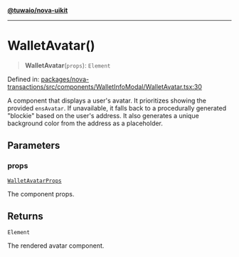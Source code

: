 [**@tuwaio/nova-uikit**](../../../README.md)

***

# WalletAvatar()

> **WalletAvatar**(`props`): `Element`

Defined in: [packages/nova-transactions/src/components/WalletInfoModal/WalletAvatar.tsx:30](https://github.com/TuwaIO/nova-uikit/blob/8c227b3240aabcebf3eaf65cc271a423383f4964/packages/nova-transactions/src/components/WalletInfoModal/WalletAvatar.tsx#L30)

A component that displays a user's avatar.
It prioritizes showing the provided `ensAvatar`. If unavailable, it falls back
to a procedurally generated "blockie" based on the user's address.
It also generates a unique background color from the address as a placeholder.

## Parameters

### props

[`WalletAvatarProps`](../type-aliases/WalletAvatarProps.md)

The component props.

## Returns

`Element`

The rendered avatar component.
